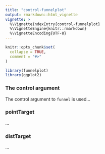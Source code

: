 ```yaml
---
title: "control-funnelplot"
output: rmarkdown::html_vignette
vignette: >
  %\VignetteIndexEntry{control-funnelplot}
  %\VignetteEngine{knitr::rmarkdown}
  %\VignetteEncoding{UTF-8}
---
```


```r
knitr::opts_chunk$set(
  collapse = TRUE,
  comment = "#>"
)
```

```r
library(funnelplot)
library(ggplot2)
```

### The control argument

The control argument to `funnel` is used...


### pointTarget
...

### distTarget
...
